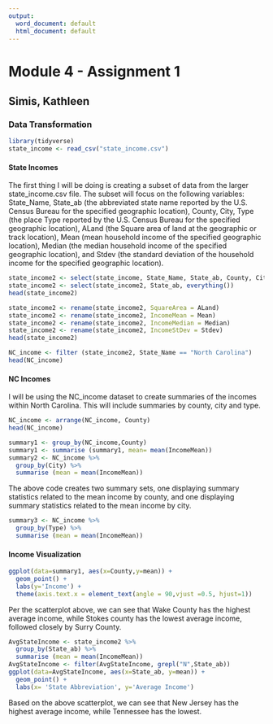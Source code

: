 ```yaml
---
output:
  word_document: default
  html_document: default
---
```

# Module 4 - Assignment 1

## Simis, Kathleen

### Data Transformation

```r
library(tidyverse)
state_income <- read_csv("state_income.csv")
```

#### State Incomes

The first thing I will be doing is creating a subset of data from the larger state_income.csv file. The subset will focus on the following variables: State_Name, State_ab (the abbreviated state name reported by the U.S. Census Bureau for the specified geographic location), County, City, Type (the place Type reported by the U.S. Census Bureau for the specified geographic location), ALand (the Square area of land at the geographic or track location), Mean (mean household income of the specified geographic location), Median (the median household income of the specified geographic location), and Stdev (the standard deviation of the household income for the specified geographic
location).

```r
state_income2 <- select(state_income, State_Name, State_ab, County, City, Type, ALand, Mean, Median, Stdev)
state_income2 <- select(state_income2, State_ab, everything())
head(state_income2)
```

```r
state_income2 <- rename(state_income2, SquareArea = ALand)
state_income2 <- rename(state_income2, IncomeMean = Mean)
state_income2 <- rename(state_income2, IncomeMedian = Median)
state_income2 <- rename(state_income2, IncomeStDev = Stdev)
head(state_income2)
```
```r
NC_income <- filter (state_income2, State_Name == "North Carolina")
head(NC_income)
```

#### NC Incomes

I will be using the NC_income dataset to create summaries of the incomes within North Carolina. This will include summaries by county, city and type.

```r
NC_income <- arrange(NC_income, County)
head(NC_income)
```

```r
summary1 <- group_by(NC_income,County)
summary1 <- summarise (summary1, mean= mean(IncomeMean))
summary2 <- NC_income %>%
  group_by(City) %>%
  summarise (mean = mean(IncomeMean))
```

The above code creates two summary sets, one displaying summary statistics related to the mean income by county, and one displaying summary statistics related to the mean income by city. 

```r
summary3 <- NC_income %>%
  group_by(Type) %>%
  summarise (mean = mean(IncomeMean))
```

#### Income Visualization

```r
ggplot(data=summary1, aes(x=County,y=mean)) +
  geom_point() +
  labs(y='Income') +
  theme(axis.text.x = element_text(angle = 90,vjust =0.5, hjust=1))
```

Per the scatterplot above, we can see that Wake County has the highest average income, while Stokes county has the lowest average income, followed closely by Surry County. 

```r
AvgStateIncome <- state_income2 %>%
  group_by(State_ab) %>%
  summarise (mean = mean(IncomeMean))
AvgStateIncome <- filter(AvgStateIncome, grepl("N",State_ab))
ggplot(data=AvgStateIncome, aes(x=State_ab, y=mean)) +
  geom_point() +
  labs(x= 'State Abbreviation', y='Average Income')
```

Based on the above scatterplot, we can see that New Jersey has the highest average income, while Tennessee has the lowest. 